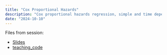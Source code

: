 ```yaml
---
title: "Cox Proportional Hazards"
description: "Cox proportional hazards regression, simple and time dependent covariates - based on using R"
date: "2024-10-10"
---
```


Files from session:

- [Slides](slides.pdf)
- [teaching_code](surv_example_CR_CoxPH.R)
